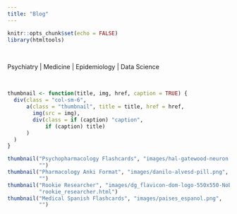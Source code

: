 ```yaml
---
title: "Blog"
---
```


```r
knitr::opts_chunk$set(echo = FALSE)
library(htmltools)
```

<br>

Psychiatry | Medicine | Epidemiology | Data Science

<br>
```r
thumbnail <- function(title, img, href, caption = TRUE) {
  div(class = "col-sm-6",
      a(class = "thumbnail", title = title, href = href,
        img(src = img),
        div(class = if (caption) "caption",
            if (caption) title)
      )
  )
}
```

```r
thumbnail("Psychopharmacology Flashcards", "images/hal-gatewood-neuron.png",
          "")
thumbnail("Pharmacology Anki Format", "images/danilo-alvesd-pill.png",
          "")
thumbnail("Rookie Researcher", "images/dg_flavicon-dom-logo-550x550-NoBackground.png",
          "rookie_researcher.html")
thumbnail("Medical Spanish Flashcards", "images/paises_espanol.png",
          "")
```
